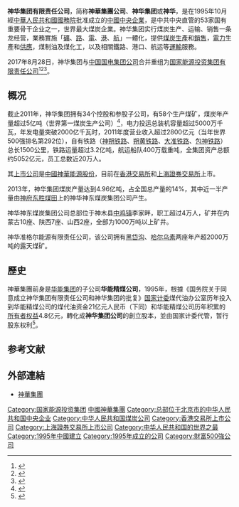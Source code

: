 {{Infobox_Company
|company_name = 神華集團
|company_logo =  
|company_type = [[中國中央企業|中國中央企業]]（[[副部级|副部级]]）
|foundation = 1995年10月
|defunct = 2017年8月28日
| predecessor = 华能精煤公司
|successor = 更名为[[国家能源投资集团|国家能源投资集团]]
|location = {{PRC}}[[北京|北京]]
|industry = [[煤炭|煤炭]]、[[能源|能源]]
|key_people = 
|sales =  
|profit =  
|asset =  
|market_value = 
|num_employees = 25萬人 
|revenue = 
|products = 煤炭開採及生產、煤炭運輸及電力生產
|homepage = http://www.shenhuagroup.com.cn/
}}

'''神华集团有限责任公司'''，简称'''神華集團公司'''、'''神华集团'''或'''神华'''，是在1995年10月經[[中華人民共和國國務院|中華人民共和國國務院]]批准成立的[[中國中央企業|中國中央企業]]，是中共中央直管的53家国有重要骨干企业之一，世界最大煤炭企業。神华集团实行煤炭生产、运输、销售一条龙经营，業務實施「[[煤礦|礦]]、[[鐵路|路]]、[[電力|電]]、[[港口|港]]、[[航运|航]]」一體化，提供[[煤炭|煤炭]][[生產|生產]]和[[銷售|銷售]]，[[電力|電力]]生產和[[供應|供應]]，煤制油及煤化工，以及相關鐵路、港口、航运等[[運輸|運輸]]服務。

2017年8月28日，神华集团与[[中国国电集团公司|中国国电集团公司]]合并重组为[[国家能源投资集团有限责任公司|国家能源投资集团有限责任公司]]<ref>{{cite news|author1=刘辰瑶|title=神华集团与国电集团合并为国家能源投资集团|url=http://www.chinanews.com/cj/2017/08-28/8316050.shtml|accessdate=2017-08-28|agency=[[中新社|中新社]]|publisher=[[中国新闻网|中国新闻网]]|archive-date=2017-08-28|archive-url=https://web.archive.org/web/20170828144843/http://www.chinanews.com/cj/2017/08-28/8316050.shtml|dead-url=no}}</ref><ref>{{cite news|author1=林琦|title=国电集团与神华合并重组为国家能源投资集团|url=https://cn.reuters.com/article/shenhuagd-power-merger-0828-monday-idCNKCS1B80KG|accessdate=2017-08-28|agency=[[路透社|路透社]]|archive-date=2017-08-28|archive-url=https://web.archive.org/web/20170828145032/https://cn.reuters.com/article/shenhuagd-power-merger-0828-monday-idCNKCS1B80KG|dead-url=no}}</ref><ref>{{cite news|title=国资委：国电集团和神华集团合并重组为国家能源投资集团|url=http://cn.wsj.com/gb/20170828/cec154645.asp|accessdate=2017-08-28|publisher=[[华尔街日报|华尔街日报]]|archive-url=https://web.archive.org/web/20170828095231/http://cn.wsj.com/gb/20170828/cec154645.asp|archive-date=2017-08-28|dead-url=yes}}</ref>。
==概况==
截止2011年，神华集团拥有34个控股和参股子公司，有58个生产煤矿，煤炭年产量超过5亿吨（世界第一煤炭生产公司）<ref>{{Cite web |url=http://industry.caijing.com.cn/2011-10-27/111066242.html |title=神华集团2011年煤炭产量将突破5亿吨 |access-date=2013-08-18 |archive-url=https://web.archive.org/web/20131203001844/http://industry.caijing.com.cn/2011-10-27/111066242.html |archive-date=2013-12-03 |dead-url=yes }}</ref>，电力投运总装机容量超过5000万千瓦，年发电量突破2000亿千瓦时，2011年度营业收入超过2800亿元（当年世界500强排名第292位），自有铁路（[[神朔铁路|神朔铁路]]、[[朔黄铁路|朔黄铁路]]、[[大准铁路|大准铁路]]、[[包神铁路|包神铁路]]）总长1500公里，铁路运量超过3.2亿吨，航运船队400万载重吨，全集团资产总额约5052亿元，员工总数近20万人。

其[[上市公司|上市公司]]是[[中國神華能源股份|中國神華能源股份]]，目前在[[香港交易所|香港交易所]]和[[上海證券交易所|上海證券交易所]]上市。

2013年，神华集团煤炭产量达到4.96亿吨，占全国总产量的14%，其中近一半产量由[[神府东胜煤田|神府东胜煤田]]上的神华神东煤炭集团公司产生。

神华神东煤炭集团公司总部位于神木县[[中鸡镇|中鸡镇]]李家畔，职工超过4万人，矿井在内蒙古10座、陕西7座、山西2座，全部为1000万吨以上矿井。

神华准格尔能源有限责任公司，该公司拥有[[黑岱沟|黑岱沟]]、[[哈尔乌素|哈尔乌素]]两座年产超2000万吨的露天煤矿。

==歷史==
神華集團前身是[[华能集团|华能集团]]的子公司'''华能精煤公司'''，1995年，根據《国务院关于同意成立神华集团有限责任公司和神华集团的批复》[[国家计委|国家计委]]煤代油办公室历年投入到华能精煤公司的煤代油资金21亿元人民币（下同）和华能精煤公司历年积累的[[股東權益|所有者权益]]4.8亿元，轉化成'''神华集团公司'''的創立股本，並由国家计委代管，暂行股东权利<ref>{{cite press release|url=http://www.gov.cn/zhengce/content/2010-11/15/content_2646.htm|title=国务院关于同意成立神华集团有限责任公司和神华集团的批复|date=1995年8月8日|accessdate=2018年6月27日|publisher=中华人民共和国国务院|language=zh-cn|archive-date=2020年11月4日|archive-url=https://web.archive.org/web/20201104152422/http://www.gov.cn/zhengce/content/2010-11/15/content_2646.htm|dead-url=no}}</ref>。

==参考文献==
{{Reflist}}

== 外部連結 ==
* [https://web.archive.org/web/20080308214101/http://www.shenhuagroup.com.cn/ 神華集團]

[[Category:国家能源投资集团|Category:国家能源投资集团]]
[[Category:中國神華集團|]]
[[Category:总部位于北京市的中华人民共和国中央企业|Category:总部位于北京市的中华人民共和国中央企业]]
[[Category:中华人民共和国煤炭公司|Category:中华人民共和国煤炭公司]]
[[Category:香港交易所上市公司|Category:香港交易所上市公司]]
[[Category:上海證券交易所上市公司|Category:上海證券交易所上市公司]]
[[Category:中华人民共和国的世界之最|Category:中华人民共和国的世界之最]]
[[Category:1995年中國建立|Category:1995年中國建立]]
[[Category:1995年成立的公司|Category:1995年成立的公司]]
[[Category:財富500強公司|Category:財富500強公司]]